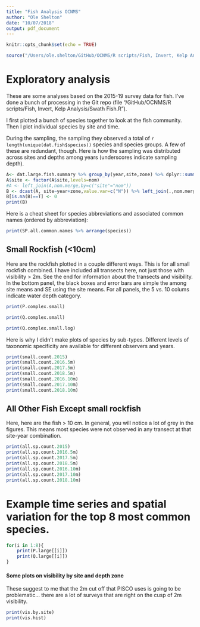 ```yaml
---
title: "Fish Analysis OCNMS"
author: "Ole Shelton"
date: "10/07/2018"
output: pdf_document
---
```


```r
knitr::opts_chunk$set(echo = TRUE)
```
```r
source("/Users/ole.shelton/GitHub/OCNMS/R scripts/Fish, Invert, Kelp Analysis/Swath Fish.R")
```

# Exploratory analysis 
These are some analyses based on the 2015-19 survey data for fish. I've done a bunch of processing in the Git repo (file "/GitHub/OCNMS/R scripts/Fish, Invert, Kelp Analysis/Swath Fish.R").

I first plotted a bunch of species together to look at the fish community.  Then I plot individual species by site and time. 

During the sampling, the sampling they observed a total of `r length(unique(dat.fish$species))` species and species groups.  A few of these are redundant, though.  Here is how the sampling was distributed across sites and depths among years (underscores indicate sampling depth).

```r
A<- dat.large.fish.summary %>% group_by(year,site,zone) %>% dplyr::summarise(N=max(N))
A$site <- factor(A$site,levels=nom)
#A <- left_join(A,nom.merge,by=c("site"="nom"))
B <- dcast(A, site~year+zone,value.var=c("N")) %>% left_join(.,nom.merge,by=c("site"="nom")) %>% arrange(id) %>% dplyr::select(-id)
B[is.na(B)==T] <- 0
print(B)
```

\newpage
Here is a cheat sheet for species abbreviations and associated common names (ordered by abbreviation): 
```r
print(SP.all.common.names %>% arrange(species))
```

\newpage
## Small Rockfish (<10cm)
Here are the rockfish plotted in a couple different ways.  This is for all small rockfish combined. I have included all transects here, not just those with visibility > 2m.  See the end for information about the transects and visibility.  In the bottom panel, the black boxes and error bars are simple the among site means and SE using the site means. For all panels, the 5 vs. 10 colums indicate water depth category.

```r
print(P.complex.small)
```
```r
print(Q.complex.small)
```
```r
print(Q.complex.small.log)
```

Here is why I didn't make plots of species by sub-types.  Different levels of taxonomic specificity are available for different observers and years. 
```r
print(small.count.2015)
print(small.count.2016.5m)
print(small.count.2017.5m)
print(small.count.2018.5m)
print(small.count.2016.10m)
print(small.count.2017.10m)
print(small.count.2018.10m)
```

\newpage
## All Other Fish Except small rockfish
Here, here are the fish > 10 cm.  In general, you will notice a lot of grey in the figures.  This means most species were not observed in any transect at that site-year combination.  

```r
print(all.sp.count.2015)
print(all.sp.count.2016.5m)
print(all.sp.count.2017.5m)
print(all.sp.count.2018.5m)
print(all.sp.count.2016.10m)
print(all.sp.count.2017.10m)
print(all.sp.count.2018.10m)
```
\newpage
# Example time series and spatial variation for the top 8 most common species.

```r
for(i in 1:8){
    print(P.large[[i]])
    print(Q.large[[i]])  
}

```

\newpage
#### Some plots on visibility by site and depth zone

These suggest to me that the 2m cut off that PISCO uses is going to be problematic... there are a lot of surveys that are right on the cusp of 2m visibility.
```r
print(vis.by.site)
print(vis.hist)
```